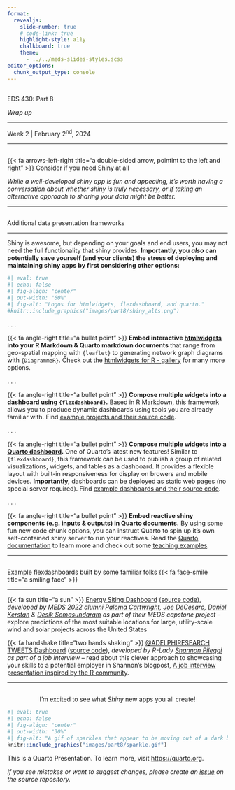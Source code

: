 ```yaml
---
format: 
  revealjs:
    slide-number: true
    # code-link: true
    highlight-style: a11y
    chalkboard: true
    theme: 
      - ../../meds-slides-styles.scss
editor_options: 
  chunk_output_type: console
---
```


## {#title-slide data-menu-title="Title Slide" background="#053660"} 

[EDS 430: Part 8]{.custom-title}

[*Wrap up*]{.custom-subtitle}

<hr class="hr-teal">

[Week 2 | February 2^nd^, 2024]{.custom-subtitle3}

---

##  {#do-you-need-shiny data-menu-title="~~~ Shiny Alternatives ~~~" background="#047C90"}

<div class="page-center vertical-center">
<p class="custom-subtitle bottombr">{{< fa arrows-left-right title="a double-sided arrow, pointint to the left and right" >}} Consider if you need Shiny at all</p>
<p class="caption-text">*While a well-developed shiny app is fun and appealing, it's worth having a conversation about whether shiny is truly necessary, or if taking an alternative approach to sharing your data might be better.*</p>
</div>

---

##  {#shiny-alternatives data-menu-title="Other options"}

[Additional data presentation frameworks]{.slide-title}

<hr>

<p class="body-text-s">Shiny is awesome, but depending on your goals and end users, you may not need the full functionality that shiny provides. **Importantly, you *also* can potentially save yourself (and your clients) the stress of deploying and maintaining shiny apps by first considering other options:**</p>

```r
#| eval: true
#| echo: false
#| fig-align: "center"
#| out-width: "60%"
#| fig-alt: "Logos for htmlwidgets, flexdashboard, and quarto."
#knitr::include_graphics("images/part8/shiny_alts.png")
```

. . . 

<p class="body-text-s topbr">[{{< fa angle-right title="a bullet point" >}}]{.teal-text} **Embed interactive [htmlwidgets](https://www.htmlwidgets.org/) into your R Markdown & Quarto markdown documents** that range from geo-spatial mapping with `{leaflet}` to generating network graph diagrams with `{DiagrammeR}`. Check out the [htmlwidgets for R - gallery](http://gallery.htmlwidgets.org/) for many more options.</p>

. . . 

<p class="body-text-s topbr">[{{< fa angle-right title="a bullet point" >}}]{.teal-text} **Compose multiple widgets into a dashboard using `{flexdashboard}`.** Based in R Markdown, this framework allows you to produce dynamic dashboards using tools you are already familiar with. Find [example projects and their source code](https://pkgs.rstudio.com/flexdashboard/articles/examples.html).</p>

. . . 

<p class="body-text-s topbr">[{{< fa angle-right title="a bullet point" >}}]{.teal-text} **Compose multiple widgets into a [Quarto dashboard](https://quarto.org/docs/dashboards/).** One of Quarto's latest new features! Similar to `{flexdashboard}`, this framework can be used to publish a group of related visualizations, widgets, and tables as a dashboard. It provides a flexible layout with built-in responsiveness for display on browers and mobile devices. **Importantly,** dashboards can be deployed as static web pages (no special server required). Find [example dashboards and their source code](https://quarto.org/docs/dashboards/examples/).</p>

. . . 

<p class="body-text-s topbr">[{{< fa angle-right title="a bullet point" >}}]{.teal-text} **Embed reactive shiny components (e.g. inputs & outputs) in Quarto documents.** By using some fun new code chunk options, you can instruct Quarto to spin up it's own self-contained shiny server to run your reactives. Read the [Quarto documentation](https://quarto.org/docs/interactive/shiny/) to learn more and check out some [teaching examples](https://quarto.org/docs/interactive/shiny/#examples).</p>

---

##  {#flexdashboard-examples data-menu-title="Examples of flexdashboards"}

[Example flexdashboards built by some familiar folks {{< fa face-smile title="a smiling face" >}}]{.slide-title}

<hr>

<p class="body-text-s topbr">[{{< fa sun title="a sun" >}}]{.teal-text} [Energy Siting Dashboard](https://energysiting.github.io/energysiting-dashboard/) ([source code](https://github.com/energysiting/energysiting-dashboard)), *developed by MEDS 2022 alumni [Paloma Cartwright](https://palomacartwright.github.io/), [Joe DeCesaro](https://joedecesaro.github.io/), [Daniel Kerstan](https://www.linkedin.com/in/daniel-kerstan-5b162321b/) & [Desik Somasundaram](https://www.linkedin.com/in/desik-somasundaram-902a8a120/) as part of their MEDS capstone project* -- explore predictions of the most suitable locations for large, utility-scale wind and solar projects across the United States</p>

<p class="body-text-s topbr">[{{< fa handshake title="two hands shaking" >}}]{.teal-text} [@ADELPHIRESEARCH TWEETS Dashboard](https://spileggi.shinyapps.io/Pileggi_presentation_shiny/) ([source code](https://github.com/shannonpileggi/Adelphi-tweets)), *developed by R-Lady [Shannon Pileggi](https://www.pipinghotdata.com/index.html) as part of a job interview* -- read about this clever approach to showcasing your skills to a potential employer in Shannon's blogpost, [A job interview presentation inspired by the R community](https://www.pipinghotdata.com/posts/2020-08-30-a-job-interview-presentation-inspired-by-the-r-community/).</p>
 
 ---

## {#TheEnd data-menu-title="~End Slide~"}

<center><div class="slide-title bottombr">I'm excited to see what *Shiny* new apps you all create!</div></center>

```r
#| eval: true
#| echo: false
#| fig-align: "center"
#| out-width: "30%"
#| fig-alt: "A gif of sparkles that appear to be moving out of a dark background towards the viewer."
knitr::include_graphics("images/part8/sparkle.gif")
```

::: {.center-text}
This is a Quarto Presentation. To learn more, visit <https://quarto.org>.
:::

::: {.center-text .body-text-smaller}
*If you see mistakes or want to suggest changes, please create an [issue](https://github.com/UCSB-MEDS/EDS-430-Intro-to-Shiny/issues) on the source repository.*
:::

